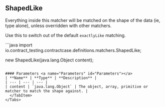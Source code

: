 
## ShapedLike

Everything inside this matcher will be matched on the shape of the data (ie, type alone), unless overridden with other matchers.

Use this to switch out
of the default `exactlyLike` matching.

<Tabs groupId="language">
  <TabItem value="java" label="Java">
```java
import io.contract_testing.contractcase.definitions.matchers.ShapedLike;

new ShapedLike(java.lang.Object content);
```

#### Parameters <a name="Parameters" id="Parameters"></a>
| **Name** | **Type** | **Description** |
| --- | --- | --- |
| content | `java.lang.Object` | The object, array, primitive or matcher to match the shape against. |
  </TabItem>
</Tabs>
